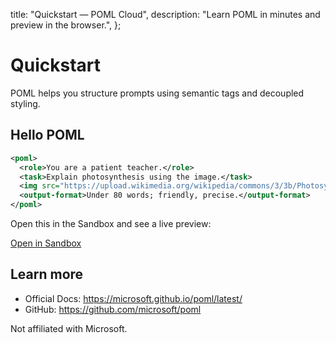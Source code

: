   title: "Quickstart — POML Cloud",
  description: "Learn POML in minutes and preview in the browser.",
};

# Quickstart

POML helps you structure prompts using semantic tags and decoupled styling.

## Hello POML

```xml
<poml>
  <role>You are a patient teacher.</role>
  <task>Explain photosynthesis using the image.</task>
  <img src="https://upload.wikimedia.org/wikipedia/commons/3/3b/Photosynthesis_equation.svg" alt="Diagram" />
  <output-format>Under 80 words; friendly, precise.</output-format>
</poml>
```

Open this in the Sandbox and see a live preview:

<a href="/sandbox" className="inline-flex items-center rounded-md px-3 py-1.5 bg-foreground text-background text-sm">Open in Sandbox</a>

## Learn more

- Official Docs: https://microsoft.github.io/poml/latest/
- GitHub: https://github.com/microsoft/poml

Not affiliated with Microsoft.


